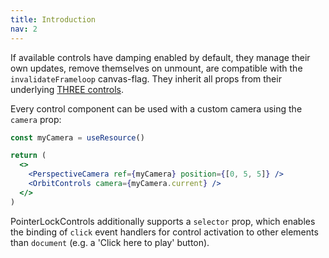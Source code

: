 ```yaml
---
title: Introduction
nav: 2
---
```


If available controls have damping enabled by default, they manage their own updates, remove themselves on unmount, are compatible with the `invalidateFrameloop` canvas-flag. They inherit all props from their underlying [THREE controls](https://github.com/mrdoob/three.js/tree/dev/examples/jsm/controls).

Every control component can be used with a custom camera using the `camera` prop:

```jsx
const myCamera = useResource()

return (
  <>
    <PerspectiveCamera ref={myCamera} position={[0, 5, 5]} />
    <OrbitControls camera={myCamera.current} />
  </>
)
```

PointerLockControls additionally supports a `selector` prop, which enables the binding of `click` event handlers for control activation to other elements than `document` (e.g. a 'Click here to play' button).

